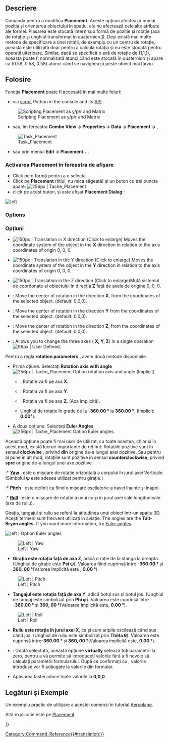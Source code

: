 <languages/>

<span id="Description"></span>
==Descriere==

<div class="mw-translate-fuzzy">
Comanda pentru a modifica '''Placement'''.
Aceste opțiuni afectează numai poziția și orientarea obiectului în spațiu, ele nu afectează celelalte atribute ale formei. Plasarea este stocată intern sub formă de poziție și rotație (axa de rotație și unghiul transformat în quaternion.[https://en.wikipedia.org/wiki/Quaternions_and_spatial_rotation]). Deși există mai multe metode de specificare a unei rotații, de exemplu cu un centru de rotație, aceasta este utilizată doar pentru a calcula rotația și nu este stocată pentru operații ulterioare. Similar, dacă se specifică o axă de rotație de (1,1,1), aceasta poate fi normalizată atunci când este stocată în quaternion și apare ca (0.58, 0.58, 0.58) atunci când se navighează peste obiect mai târziu.
</div>

<span id="Usage"></span>
==Folosire==

<div class="mw-translate-fuzzy">
Funcția '''Placement''' poate fi accesată în mai multe feluri:
* via [[Python_scripting_tutorial#Vecteurs_et_Positions|script]] Python in the console and its [[Placement_API|API]].
[[Image:PlacePyConv10.png|Scripting Placement as y/p/r and Matrix]] 
* sau, îm fereastra '''Combo View → Properties → Data → Placement → {{KEY|...}}''',
[[Image: Tache_Placement_fr_01.png|Task_Placement]]
* sau prin meniul '''Edit → Placement...'''.
</div>

<span id="Enable_Placement_in_Combo_View"></span>
===Activarea Placement în fereastra de afișare===

<div class="mw-translate-fuzzy">
* Click pe o formă pentru a o selecta.
* Click pe '''Placement''' (titlul, nu mica săgeată) și un buton cu trei puncte apare:  [[Image: Tache_Placement_01_fr_00.png | 256px | Tache_Placement]] 
* click pe acest buton, și este afișat '''Placement Dialog''' :
</div>

<div class="mw-translate-fuzzy">
[[File: Tache_Placement_en_02.png | left]]{{clear}}
</div>

===Options===

{{TitleProperty|Translation}}

<div class="mw-translate-fuzzy">
===Opțiuni===
{{TitleProperty | Translation:}}
* {{TasksTag | X}} [[File: Tache_Placement_Translation_X_fr.gif | 150px | Translation in X direction (Click to enlarge)]] Moves the coordinate system of the object in the '''X''' direction in relation to the axis coordinates of origin 0, 0, 0.
* {{TasksTag | Y}} [[File: Tache_Placement_Translation_Y_fr.gif | 150px | Translation in the Y direction (Click to enlarge)]] Moves the coordinate system of the object in the '''Y''' direction in relation to the axis coordinates of origin 0, 0, 0.
* {{TasksTag | Z}} [[File: Tache_Placement_Translation_Z_fr.gif | 150px | Translation in the Z direction (Click to enlarge)]]Mută sistemul de coordonate al obiectului în direcția '''Z''' față de axele de origine 0, 0, 0.
</div>

{{TitleProperty|Center}}

<div class="mw-translate-fuzzy">
{{TitleProperty | Center}}
* {{TasksTag | X}}: Move the center of rotation in the direction '''X''', from the coordinates of the selected object. (default: 0,0,0).
* {{TasksTag | Y}}: Move the center of rotation in the direction '''Y''' from the coordinates of the selected object. (default: 0,0,0).
* {{TasksTag | Z}}: Move the center of rotation in the direction '''Z''', from the coordinates of the selected object. (default: 0,0,0).
* {{TasksTag | User Defined ... }}: Allows you to change the three axes ( '''X, Y, Z''') in a single operation [[Image: Part_Revolve_fr_06.png | 96px | User Defined]].
</div>

{{TitleProperty|Rotation}}

<div class="mw-translate-fuzzy">
{{TitleProperty | Rotation}}
Pentru a regla '''rotation parameters''' , avem două metode disponibile.
</div>

<div class="mw-translate-fuzzy">
* Prima oțiune. Selectați ''' Rotation axis with angle '''[[Image: Tache_Placement_fr_05.png | 256px | Tache_Placement Option rotation axis and angle]] (Implicit).
** {{TasksTag | Axis: X}}: Rotație va fi pe axa  '''X'''.
** {{TasksTag | Axis: Y}}: Rotația va fi pe axa  '''Y'''.
** {{TasksTag | Axis: Z}}: Rotația va fi pe axa  '''Z'''. (Axa implicită).
** {{TasksTag | Angle:}} Unghiul de rotație în grade de la  '''-360.00 °''' la '''360.00 °'''. (Implicit: '''0.00°''').
</div>

<div class="mw-translate-fuzzy">
* A doua opțiune. Selectați '''Euler Angles''' [[Image: Tache_Placement_fr_04.png | 256px | Tache_Placement Option Euler angles]].
</div>

<div class="mw-translate-fuzzy">
Această opțiune poate fi mai ușor de utilizat, cu toate acestea, chiar și în acest mod, există lucruri importante de reținut:
Rotațiile pozitive sunt în sensul '''clockwise''' , privind  '''din''' origine de-a lungul axei pozitive. Sau pentru al pune în alt mod, rotațiile sunt pozitive în sensul '''counterclockwise''', privind  '''spre''' origine de-a lungul unei axe pozitive.
</div>

<div class="mw-translate-fuzzy">
:* '''[http://en.wikipedia.org/wiki/Flight_dynamics_%28fixed_wing_aircraft%29 Yaw]''' : este o mișcare de rotație orizontală a corpului în jurul axei Verticale. (Simbolul '''ψ''' este adesea utilizat pentru girație.)
:* '''[http://en.wikipedia.org/wiki/Flight_dynamics_%28fixed_wing_aircraft%29 Pitch]''' : este definit ca fiind o mișcare oscilatorie a navei înainte și înapoi.
:* '''[http://en.wikipedia.org/wiki/Flight_dynamics_%28fixed_wing_aircraft%29 Roll]''' : este o mișcare de rotație a unui corp în jurul axei sale longitudinale (axa de ruliu).
</div>

<div class="mw-translate-fuzzy">
Girația, tangajul și ruliu se referă la atitudinea unui obiect într-un spațiu 3D. Acești termeni sunt frecvent utilizați în aviație.
The angles are the '''Tait-Bryan angles.''' If you want more information, try [http://en.wikipedia.org/wiki/Euler_angles Euler angles].
</div>

<div class="mw-translate-fuzzy">
[[Image: Tache_Placement_en_03.png | left | Option Euler angles]]
{{clear}}
</div>

<div class="mw-translate-fuzzy">
[[Image: Tache_Placement_Lacet_fr_Mini.gif  | Left | Yaw]]
* {{TasksTag | yaw axis}} '''Girația este rotația față de axa Z ''', adică o rație de la stanga la dreapta. (Unghiul de girație este '''Psi ψ'''). Valoarea fiind cuprinsă între '''-360.00 °''' și '''360, 00 ° '''(Valorea Implicită este ,  '''0.00 °''').
</div>

<div class="mw-translate-fuzzy">
[[Image: Tache_Placement_Tangage_fr_Mini.gif | Left | Pitch]]
* {{TasksTag | pitch axis}} '''Tangajul este rotația față de axa Y ''', adică botul sus și botul jos. (Unghiul de tangaj este simbolizat prin  '''Phi φ'''). Valoarea este cuprinsă între  '''-360.00 °''' și '''360, 00 ° '''(Valoarea Implicită este,  '''0.00 °''').
</div>

<div class="mw-translate-fuzzy">
[[Image: Tache_Placement_Roulis_fr_ Mini.gif | Left | Roll]]
* {{TasksTag | roll axis}} '''Ruliu este rotația în jurul axei X''', ca și cum aripile oscilează când sus când jos. (Unghiul de ruliu este simbolizat prin '''Thêta θ'''). Valoarea este cuprinsă între'''-360.00 °''' și '''360, 00 ° '''(Valoarea implicită este,  '''0.00 °''').
</div>

<div class="mw-translate-fuzzy">
* {{TasksTag | Apply incremental changes to the placement of the object}}: Odată selectată, această opțiune '''virtually''' setează toți parametrii la zero, pentru a vă permite să introduceți valorile fără a fi nevoie să calculați parametrii formularului. După ce confirmați cu {{KEY | OK}}, valorile introduse vor fi adăugate la valorile din formular.
</div>

<div class="mw-translate-fuzzy">
* Apăsarea tastei {{KEY | Reset}} aduce toate valorile la '''0,0,0'''.
</div>

<span id="Links_and_Example"></span>
==Legături și Exemple==

<div class="mw-translate-fuzzy">
Un exemplu practic de utilizare a acestei comenzi în tutorial [[Aeroplane| Aeroplane]].
</div>

<div class="mw-translate-fuzzy">
Altă explicație este pe [[Placement|Placement]]
</div>


{{Userdocnavi{{#translation:}}}}
[[Category:Command_Reference{{#translation:}}]]